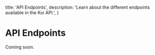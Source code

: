 
  title: 'API Endpoints',
  description:
    'Learn about the different endpoints available in the Koi API.',
}

# API Endpoints

Coming soon.